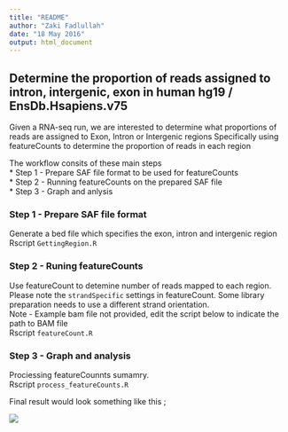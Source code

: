 ```yaml
---
title: "README"
author: "Zaki Fadlullah"
date: "18 May 2016"
output: html_document
---
```


## Determine the proportion of reads assigned to intron, intergenic, exon in human hg19 / EnsDb.Hsapiens.v75

Given a RNA-seq run, we are interested to determine what proportions of reads are assigned to Exon, Intron or Intergenic regions Specifically using featureCounts to determine the proportion of reads in each region

The workflow consits of these main steps  
* Step 1 - Prepare SAF file format to be used for featureCounts  
* Step 2 - Running featureCounts on the prepared SAF file  
* Step 3 - Graph and anlysis  


### Step 1 - Prepare SAF file format
Generate a bed file which specifies the exon, intron and intergenic region  
Rscript `GettingRegion.R`

### Step 2 - Runing featureCounts  
Use featureCount to detemine number of reads mapped to each region. Please note the `strandSpecific` settings in featureCount. Some library preparation needs to use a different strand orientation.    
Note - Example bam file not provided, edit the script below to indicate the path to BAM file  
Rscript `featureCount.R`

### Step 3 - Graph and analysis
Prociessing featureCounnts sumamry.  
Rscript `process_featureCounts.R`


Final result would look something like this ; 

![](output/bedRegion/Region_distibution.jpeg)